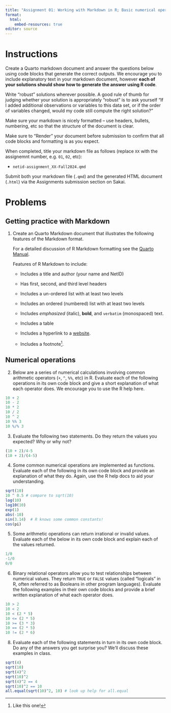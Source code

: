 ```yaml
---
title: "Assignment 01: Working with Markdown in R; Basic numerical operations in R"
format: 
  html:
    embed-resources: true
editor: source
---
```


# Instructions

Create a Quarto markdown document and answer the questions below using code blocks that generate the correct outputs. We encourage you to include explanatory text in your markdown document, however **each of your solutions should show how to generate the answer using R code**.

Write "robust" solutions wherever possible. A good rule of thumb for judging whether your solution is appropriately "robust" is to ask yourself "If I added additional observations or variables to this data set, or if the order of variables changed, would my code still compute the right solution?"

Make sure your markdown is nicely formatted -- use headers, bullets, numbering, etc so that the structure of the document is clear.

Make sure to "Render" your document before submission to confirm that all code blocks and formatting is as you expect.

When completed, title your markdown file as follows (replace `XX` with the assignemnt number, e.g. `01`, `02`, etc):

-   `netid-assignment_XX-Fall2024.qmd`

Submit both your markdown file (`.qmd`) and the generated HTML document (`.html`) via the Assignments submission section on Sakai.

# Problems

## Getting practice with Markdown

1.  Create an Quarto Markdown document that illustrates the following features of the Markdown format.

    For a detailed discussion of R Markdown formatting see the [Quarto Manual](https://quarto.org/docs/authoring/markdown-basics.html).

    Features of R Markdown to include:

    -   Includes a title and author (your name and NetID)

    -   Has first, second, and third level headers

    -   Includes a un-ordered list with at least two levels

    -   Includes an ordered (numbered) list with at least two levels

    -   Includes *emphasized* (italic), **bold**, and `verbatim` (monospaced) text.

    -   Includes a table


    -   Includes a hyperlink to a [website](https://www.youtube.com/watch?v=dQw4w9WgXcQ?&autoplay=1&mute=1 ).

    -   Includes a footnote[^1].
    
## Numerical operations

2. Below are a series of numerical calculations involving common arithmetic operators (`+`, `^`, `%%`, etc) in R. Evaluate each of the following operations in its own code block and give a short explanation of what each operator does.  We encourage you to use the R help here.


```r
10 + 2 
10 - 2 
10 * 2 
10 / 2
10 ^ 2 
10 %% 3 
10 %/% 3
```

3. Evaluate the following two statements. Do they return the values you expected? Why or why not?

```r
(10 + 2)/4-5  
(10 + 2)/(4-5) 
```


4.  Some common numerical operations are implemented as functions. Evaluate each of the following in its own code block and provide an explanation of what they do.  Again, use the R help docs to aid your understanding.


```r
sqrt(10)
10 ^ 0.5 # compare to sqrt(10)
log(10)
log10(10)
exp(1)
abs(-10)
sin(3.14)  # R knows some common constants!
cos(pi)
```


    

5. Some arithmetic operations can return irrational or invalid values. Evaluate each of the below in its own code block and explain each of the values returned.

```r
1/0
-1/0
0/0
```


6.  Binary relational operators allow you to test  relationships between numerical values. They return `TRUE` or `FALSE` values (called "logicals" in R, often referred to as Booleans in other program languages).  Evaluate the following examples in their own code blocks and provide a brief written explanation of what each operator does.


```r
10 > 2
10 < 2
10 < (2 * 5)
10 <= (2 * 5)
10 >= (3 * 3)
10 == (2 * 5)
10 != (2 * 6)
```



8. Evaluate each of the following statements in turn in its own code block. Do any of the answers you get surprise you? We'll discuss these examples in class.

```r
sqrt(4)
sqrt(10)
sqrt(4)^2
sqrt(10)^2
sqrt(4)^2 == 4
sqrt(10)^2 == 10
all.equal(sqrt(10)^2, 10) # look up help for all.equal
```




    
    

[^1]: Like this one!
